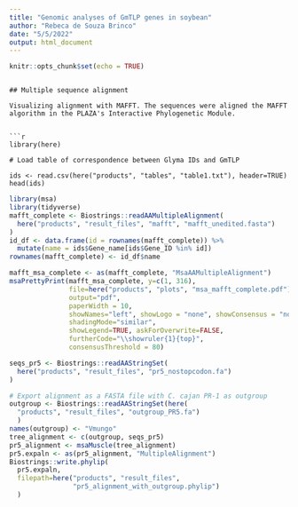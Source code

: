 ```yaml
---
title: "Genomic analyses of GmTLP genes in soybean"
author: "Rebeca de Souza Brinco"
date: "5/5/2022"
output: html_document
---
```


```r
knitr::opts_chunk$set(echo = TRUE)
```


```

## Multiple sequence alignment

Visualizing alignment with MAFFT. The sequences were aligned the MAFFT algorithm in the PLAZA's Interactive Phylogenetic Module.


```r
library(here)

# Load table of correspondence between Glyma IDs and GmTLP

ids <- read.csv(here("products", "tables", "table1.txt"), header=TRUE)
head(ids)
```


```r
library(msa)
library(tidyverse)
mafft_complete <- Biostrings::readAAMultipleAlignment(
  here("products", "result_files", "mafft", "mafft_unedited.fasta")
)
id_df <- data.frame(id = rownames(mafft_complete)) %>%
  mutate(name = ids$Gene_name[ids$Gene_ID %in% id])
rownames(mafft_complete) <- id_df$name

mafft_msa_complete <- as(mafft_complete, "MsaAAMultipleAlignment")
msaPrettyPrint(mafft_msa_complete, y=c(1, 316),
               file=here("products", "plots", "msa_mafft_complete.pdf"), 
               output="pdf",
               paperWidth = 10,
               showNames="left", showLogo = "none", showConsensus = "none",
               shadingMode="similar",
               showLegend=TRUE, askForOverwrite=FALSE,
               furtherCode="\\showruler{1}{top}",
               consensusThreshold = 80)
```



```r
seqs_pr5 <- Biostrings::readAAStringSet(
  here("products", "result_files", "pr5_nostopcodon.fa")
)
```


```r
# Export alignment as a FASTA file with C. cajan PR-1 as outgroup
outgroup <- Biostrings::readAAStringSet(here(
  "products", "result_files", "outgroup_PR5.fa")
  )
names(outgroup) <- "Vmungo"
tree_alignment <- c(outgroup, seqs_pr5)
pr5_alignment <- msaMuscle(tree_alignment)
pr5.expaln <- as(pr5_alignment, "MultipleAlignment")
Biostrings::write.phylip(
  pr5.expaln, 
  filepath=here("products", "result_files",
                "pr5_alignment_with_outgroup.phylip")
  )
```

